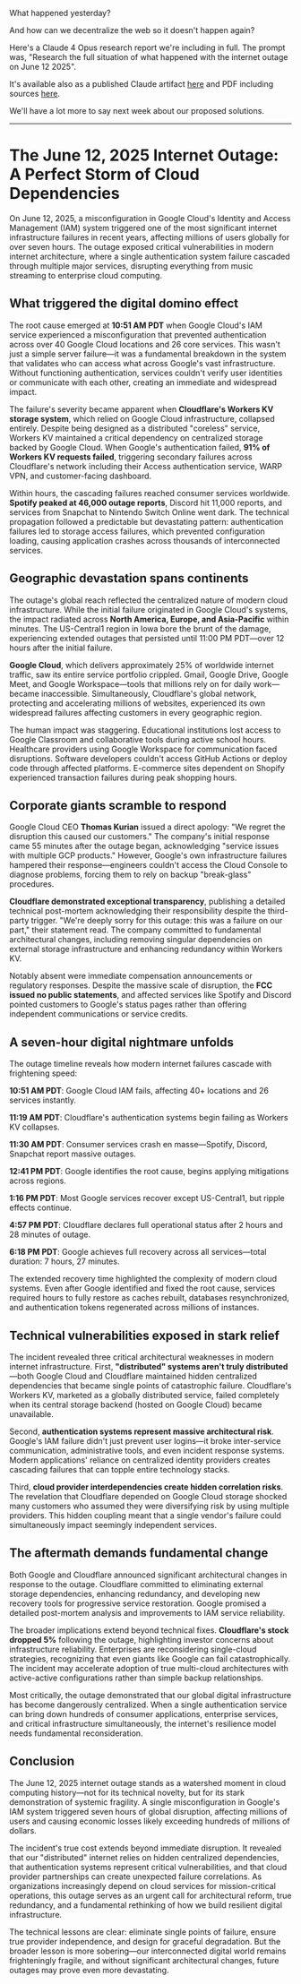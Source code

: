 What happened yesterday?

And how can we decentralize the web so it doesn't happen again?

Here's a Claude 4 Opus research report we're including in full. The prompt was, "Research the full situation of what happened with the internet outage on June 12 2025".

It's available also as a published Claude artifact [here](https://claude.ai/public/artifacts/36d412a4-8ddb-4b59-9e38-69fbd1866ab6) and PDF including sources [here](/public/files/june12outagereport.pdf).

We'll have a lot more to say next week about our proposed solutions.

---

# The June 12, 2025 Internet Outage: A Perfect Storm of Cloud Dependencies

On June 12, 2025, a misconfiguration in Google Cloud's Identity and Access Management (IAM) system triggered one of the most significant internet infrastructure failures in recent years, affecting millions of users globally for over seven hours. The outage exposed critical vulnerabilities in modern internet architecture, where a single authentication system failure cascaded through multiple major services, disrupting everything from music streaming to enterprise cloud computing.

## What triggered the digital domino effect

The root cause emerged at **10:51 AM PDT** when Google Cloud's IAM service experienced a misconfiguration that prevented authentication across over 40 Google Cloud locations and 26 core services. This wasn't just a simple server failure—it was a fundamental breakdown in the system that validates who can access what across Google's vast infrastructure. Without functioning authentication, services couldn't verify user identities or communicate with each other, creating an immediate and widespread impact.

The failure's severity became apparent when **Cloudflare's Workers KV storage system**, which relied on Google Cloud infrastructure, collapsed entirely. Despite being designed as a distributed "coreless" service, Workers KV maintained a critical dependency on centralized storage backed by Google Cloud. When Google's authentication failed, **91% of Workers KV requests failed**, triggering secondary failures across Cloudflare's network including their Access authentication service, WARP VPN, and customer-facing dashboard.

Within hours, the cascading failures reached consumer services worldwide. **Spotify peaked at 46,000 outage reports**, Discord hit 11,000 reports, and services from Snapchat to Nintendo Switch Online went dark. The technical propagation followed a predictable but devastating pattern: authentication failures led to storage access failures, which prevented configuration loading, causing application crashes across thousands of interconnected services.

## Geographic devastation spans continents

The outage's global reach reflected the centralized nature of modern cloud infrastructure. While the initial failure originated in Google Cloud's systems, the impact radiated across **North America, Europe, and Asia-Pacific** within minutes. The US-Central1 region in Iowa bore the brunt of the damage, experiencing extended outages that persisted until 11:00 PM PDT—over 12 hours after the initial failure.

**Google Cloud**, which delivers approximately 25% of worldwide internet traffic, saw its entire service portfolio crippled. Gmail, Google Drive, Google Meet, and Google Workspace—tools that millions rely on for daily work—became inaccessible. Simultaneously, Cloudflare's global network, protecting and accelerating millions of websites, experienced its own widespread failures affecting customers in every geographic region.

The human impact was staggering. Educational institutions lost access to Google Classroom and collaborative tools during active school hours. Healthcare providers using Google Workspace for communication faced disruptions. Software developers couldn't access GitHub Actions or deploy code through affected platforms. E-commerce sites dependent on Shopify experienced transaction failures during peak shopping hours.

## Corporate giants scramble to respond

Google Cloud CEO **Thomas Kurian** issued a direct apology: "We regret the disruption this caused our customers." The company's initial response came 55 minutes after the outage began, acknowledging "service issues with multiple GCP products." However, Google's own infrastructure failures hampered their response—engineers couldn't access the Cloud Console to diagnose problems, forcing them to rely on backup "break-glass" procedures.

**Cloudflare demonstrated exceptional transparency**, publishing a detailed technical post-mortem acknowledging their responsibility despite the third-party trigger. "We're deeply sorry for this outage: this was a failure on our part," their statement read. The company committed to fundamental architectural changes, including removing singular dependencies on external storage infrastructure and enhancing redundancy within Workers KV.

Notably absent were immediate compensation announcements or regulatory responses. Despite the massive scale of disruption, the **FCC issued no public statements**, and affected services like Spotify and Discord pointed customers to Google's status pages rather than offering independent communications or service credits.

## A seven-hour digital nightmare unfolds

The outage timeline reveals how modern internet failures cascade with frightening speed:

**10:51 AM PDT**: Google Cloud IAM fails, affecting 40+ locations and 26 services instantly.

**11:19 AM PDT**: Cloudflare's authentication systems begin failing as Workers KV collapses.

**11:30 AM PDT**: Consumer services crash en masse—Spotify, Discord, Snapchat report massive outages.

**12:41 PM PDT**: Google identifies the root cause, begins applying mitigations across regions.

**1:16 PM PDT**: Most Google services recover except US-Central1, but ripple effects continue.

**4:57 PM PDT**: Cloudflare declares full operational status after 2 hours and 28 minutes of outage.

**6:18 PM PDT**: Google achieves full recovery across all services—total duration: 7 hours, 27 minutes.

The extended recovery time highlighted the complexity of modern cloud systems. Even after Google identified and fixed the root cause, services required hours to fully restore as caches rebuilt, databases resynchronized, and authentication tokens regenerated across millions of instances.

## Technical vulnerabilities exposed in stark relief

The incident revealed three critical architectural weaknesses in modern internet infrastructure. First, **"distributed" systems aren't truly distributed**—both Google Cloud and Cloudflare maintained hidden centralized dependencies that became single points of catastrophic failure. Cloudflare's Workers KV, marketed as a globally distributed service, failed completely when its central storage backend (hosted on Google Cloud) became unavailable.

Second, **authentication systems represent massive architectural risk**. Google's IAM failure didn't just prevent user logins—it broke inter-service communication, administrative tools, and even incident response systems. Modern applications' reliance on centralized identity providers creates cascading failures that can topple entire technology stacks.

Third, **cloud provider interdependencies create hidden correlation risks**. The revelation that Cloudflare depended on Google Cloud storage shocked many customers who assumed they were diversifying risk by using multiple providers. This hidden coupling meant that a single vendor's failure could simultaneously impact seemingly independent services.

## The aftermath demands fundamental change

Both Google and Cloudflare announced significant architectural changes in response to the outage. Cloudflare committed to eliminating external storage dependencies, enhancing redundancy, and developing new recovery tools for progressive service restoration. Google promised a detailed post-mortem analysis and improvements to IAM service reliability.

The broader implications extend beyond technical fixes. **Cloudflare's stock dropped 5%** following the outage, highlighting investor concerns about infrastructure reliability. Enterprises are reconsidering single-cloud strategies, recognizing that even giants like Google can fail catastrophically. The incident may accelerate adoption of true multi-cloud architectures with active-active configurations rather than simple backup relationships.

Most critically, the outage demonstrated that our global digital infrastructure has become dangerously centralized. When a single authentication service can bring down hundreds of consumer applications, enterprise services, and critical infrastructure simultaneously, the internet's resilience model needs fundamental reconsideration.

## Conclusion

The June 12, 2025 internet outage stands as a watershed moment in cloud computing history—not for its technical novelty, but for its stark demonstration of systemic fragility. A single misconfiguration in Google's IAM system triggered seven hours of global disruption, affecting millions of users and causing economic losses likely exceeding hundreds of millions of dollars.

The incident's true cost extends beyond immediate disruption. It revealed that our "distributed" internet relies on hidden centralized dependencies, that authentication systems represent critical vulnerabilities, and that cloud provider partnerships can create unexpected failure correlations. As organizations increasingly depend on cloud services for mission-critical operations, this outage serves as an urgent call for architectural reform, true redundancy, and a fundamental rethinking of how we build resilient digital infrastructure.

The technical lessons are clear: eliminate single points of failure, ensure true provider independence, and design for graceful degradation. But the broader lesson is more sobering—our interconnected digital world remains frighteningly fragile, and without significant architectural changes, future outages may prove even more devastating.